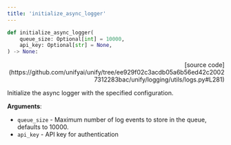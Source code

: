 ```yaml
---
title: 'initialize_async_logger'
---
```


```python
def initialize_async_logger(
    queue_size: Optional[int] = 10000,
    api_key: Optional[str] = None,
) -> None:
```

<p align="right">[source code](https://github.com/unifyai/unify/tree/ee929f02c3acdb05a6b56ed42c20027312283bac/unify/logging/utils/logs.py#L281)</p>

Initialize the async logger with the specified configuration.

**Arguments**:

- `queue_size` - Maximum number of log events to store in the queue, defaults to 10000.
- `api_key` - API key for authentication